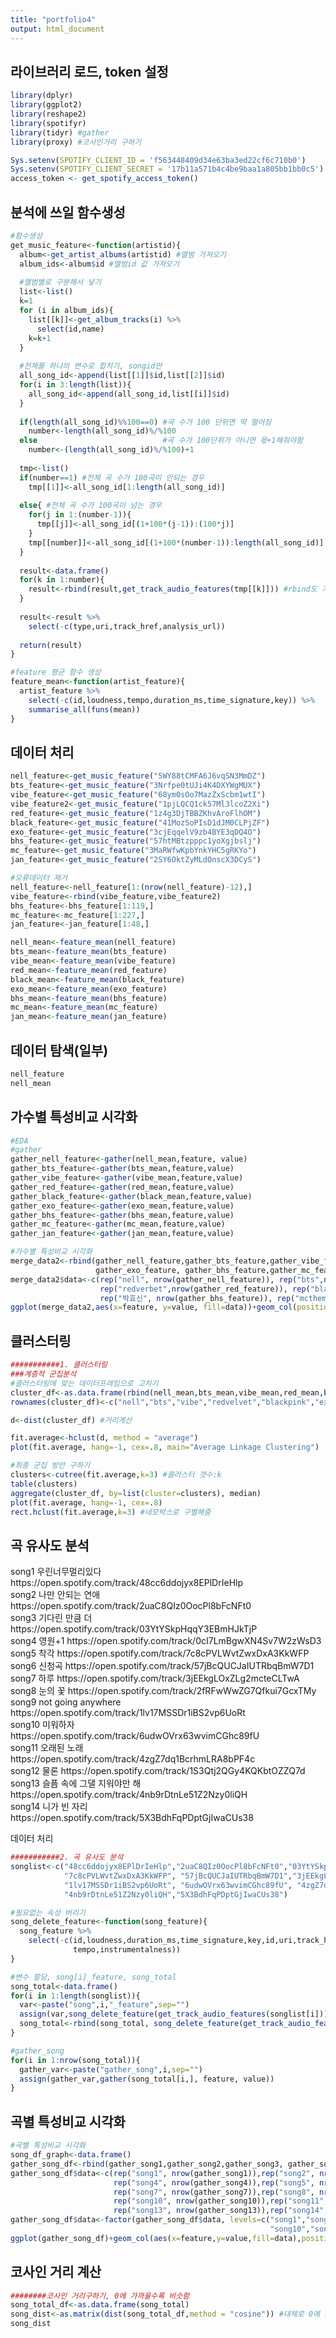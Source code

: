 ```yaml
---
title: "portfolio4"
output: html_document
---
```


## 라이브러리 로드, token 설정
```r
library(dplyr)
library(ggplot2)
library(reshape2)
library(spotifyr)
library(tidyr) #gather
library(proxy) #코사인거리 구하기

Sys.setenv(SPOTIFY_CLIENT_ID = 'f563448409d34e63ba3ed22cf6c710b0')
Sys.setenv(SPOTIFY_CLIENT_SECRET = '17b11a571b4c4be9baa1a805bb1bb0c5')
access_token <- get_spotify_access_token()
```


## 분석에 쓰일 함수생성
```r
#함수생성
get_music_feature<-function(artistid){
  album<-get_artist_albums(artistid) #앨범 가져오기
  album_ids<-album$id #앨범id 값 가져오기
  
  #앨범별로 구분해서 넣기
  list<-list()
  k=1
  for (i in album_ids){
    list[[k]]<-get_album_tracks(i) %>%
      select(id,name)
    k=k+1
  }
  
  #전체를 하나의 변수로 합치기, songid만 
  all_song_id<-append(list[[1]]$id,list[[2]]$id)
  for(i in 3:length(list)){
    all_song_id<-append(all_song_id,list[[i]]$id)
  }
  
  if(length(all_song_id)%%100==0) #곡 수가 100 단위면 딱 떨어짐
    number<-length(all_song_id)%/%100
  else                            #곡 수가 100단위가 아니면 몫+1해줘야함
    number<-(length(all_song_id)%/%100)+1
  
  tmp<-list()
  if(number==1) #전체 곡 수가 100곡이 안되는 경우
    tmp[[1]]<-all_song_id[1:length(all_song_id)]
  
  else{ #전체 곡 수가 100곡이 넘는 경우 
    for(j in 1:(number-1)){
      tmp[[j]]<-all_song_id[(1+100*(j-1)):(100*j)]
    }
    tmp[[number]]<-all_song_id[(1+100*(number-1)):length(all_song_id)]
  }
  
  result<-data.frame()
  for(k in 1:number){
    result<-rbind(result,get_track_audio_features(tmp[[k]])) #rbind도 가능하고 bind_rows도 가능 
  }
  
  result<-result %>%
    select(-c(type,uri,track_href,analysis_url))
  
  return(result)
}

#feature 평균 함수 생성
feature_mean<-function(artist_feature){
  artist_feature %>%
    select(-c(id,loudness,tempo,duration_ms,time_signature,key)) %>%
    summarise_all(funs(mean))
}
```


## 데이터 처리
```r
nell_feature<-get_music_feature("5WY88tCMFA6J6vqSN3MmDZ")
bts_feature<-get_music_feature("3Nrfpe0tUJi4K4DXYWgMUX")
vibe_feature<-get_music_feature("68ym0sOo7MazZxScbm1wtI")
vibe_feature2<-get_music_feature("1pjLQCQ1ck57Ml3lcoZ2Xi")
red_feature<-get_music_feature("1z4g3DjTBBZKhvAroFlhOM")
black_feature<-get_music_feature("41MozSoPIsD1dJM0CLPjZF")
exo_feature<-get_music_feature("3cjEqqelV9zb4BYE3qDQ4O")
bhs_feature<-get_music_feature("57htMBtzpppc1yoXgjbslj")
mc_feature<-get_music_feature("3MaRWfwKpbYnkYHC5gRKYo")
jan_feature<-get_music_feature("2SY6OktZyMLdOnscX3DCyS")

#오류데이터 제거
nell_feature<-nell_feature[1:(nrow(nell_feature)-12),]
vibe_feature<-rbind(vibe_feature,vibe_feature2)
bhs_feature<-bhs_feature[1:119,]
mc_feature<-mc_feature[1:227,]
jan_feature<-jan_feature[1:48,]

nell_mean<-feature_mean(nell_feature)
bts_mean<-feature_mean(bts_feature)
vibe_mean<-feature_mean(vibe_feature)
red_mean<-feature_mean(red_feature)
black_mean<-feature_mean(black_feature)
exo_mean<-feature_mean(exo_feature)
bhs_mean<-feature_mean(bhs_feature)
mc_mean<-feature_mean(mc_feature)
jan_mean<-feature_mean(jan_feature)
```

## 데이터 탐색(일부)
```r
nell_feature
nell_mean
```

## 가수별 특성비교 시각화
```r
#EDA
#gather
gather_nell_feature<-gather(nell_mean,feature, value)
gather_bts_feature<-gather(bts_mean,feature,value)
gather_vibe_feature<-gather(vibe_mean,feature,value)
gather_red_feature<-gather(red_mean,feature,value)
gather_black_feature<-gather(black_mean,feature,value)
gather_exo_feature<-gather(exo_mean,feature,value)
gather_bhs_feature<-gather(bhs_mean,feature,value)
gather_mc_feature<-gather(mc_mean,feature,value)
gather_jan_feature<-gather(jan_mean,feature,value)

#가수별 특성비교 시각화
merge_data2<-rbind(gather_nell_feature,gather_bts_feature,gather_vibe_feature,gather_red_feature,gather_black_feature,
                   gather_exo_feature, gather_bhs_feature,gather_mc_feature,gather_jan_feature)
merge_data2$data<-c(rep("nell", nrow(gather_nell_feature)), rep("bts",nrow(gather_bts_feature)), rep("vibe", nrow(gather_vibe_feature)), 
                    rep("redverbet",nrow(gather_red_feature)), rep("blackpink", nrow(gather_black_feature)), rep("exo" ,nrow(gather_exo_feature)), 
                    rep("박효신", nrow(gather_bhs_feature)), rep("mcthemax", nrow(gather_mc_feature)), rep("잔나비", nrow(gather_jan_feature)))
ggplot(merge_data2,aes(x=feature, y=value, fill=data))+geom_col(position = "dodge")

```


## 클러스터링
```r
###########1. 클러스터링
###계층적 군집분석
#클러스터링에 맞는 데이터프레임으로 고치기
cluster_df<-as.data.frame(rbind(nell_mean,bts_mean,vibe_mean,red_mean,black_mean,exo_mean,bhs_mean,mc_mean,jan_mean))
rownames(cluster_df)<-c("nell","bts","vibe","redvelvet","blackpink","exo","박효신","mc the max","잔나비")

d<-dist(cluster_df) #거리계산

fit.average<-hclust(d, method = "average")
plot(fit.average, hang=-1, cex=.8, main="Average Linkage Clustering")

#최종 군집 방안 구하기
clusters<-cutree(fit.average,k=3) #클러스터 갯수:k 
table(clusters)
aggregate(cluster_df, by=list(cluster=clusters), median)
plot(fit.average, hang=-1, cex=.8)
rect.hclust(fit.average,k=3) #네모박스로 구별해줌 
```


## 곡 유사도 분석
song1 우린너무멀리있다 https://open.spotify.com/track/48cc6ddojyx8EPlDrIeHlp  
song2 나만 안되는 연애 https://open.spotify.com/track/2uaC8QIz0OocPl8bFcNFt0  
song3 기다린 만큼 더 https://open.spotify.com/track/03YtYSkpHqqY3EBmHJkTjP  
song4 영원+1 https://open.spotify.com/track/0cI7LmBgwXN4Sv7W2zWsD3  
song5 착각 https://open.spotify.com/track/7c8cPVLWvtZwxDxA3KkWFP  
song6 신청곡 https://open.spotify.com/track/57jBcQUCJaIUTRbqBmW7D1  
song7 하루 https://open.spotify.com/track/3jEEkgLOxZLg2mcteCLTwA  
song8 눈의 꽃 https://open.spotify.com/track/2fRFwWwZG7Qfkui7GcxTMy  
song9 not going anywhere https://open.spotify.com/track/1lv17MSSDr1iBS2vp6UoRt  
song10 미워하자 https://open.spotify.com/track/6udwOVrx63wvimCGhc89fU  
song11 오래된 노래 https://open.spotify.com/track/4zgZ7dq1BcrhmLRA8bPF4c  
song12 물론 https://open.spotify.com/track/1S3Qtj2QGy4KQKbtOZZQ7d  
song13 슬픔 속에 그댈 지워야만 해 https://open.spotify.com/track/4nb9rDtnLe51Z2Nzy0liQH  
song14 니가 빈 자리 https://open.spotify.com/track/5X3BdhFqPDptGjIwaCUs38  

데이터 처리
```r
###########2. 곡 유사도 분석
songlist<-c("48cc6ddojyx8EPlDrIeHlp","2uaC8QIz0OocPl8bFcNFt0","03YtYSkpHqqY3EBmHJkTjP","0cI7LmBgwXN4Sv7W2zWsD3",
            "7c8cPVLWvtZwxDxA3KkWFP", "57jBcQUCJaIUTRbqBmW7D1","3jEEkgLOxZLg2mcteCLTwA","2fRFwWwZG7Qfkui7GcxTMy",
            "1lv17MSSDr1iBS2vp6UoRt", "6udwOVrx63wvimCGhc89fU", "4zgZ7dq1BcrhmLRA8bPF4c","1S3Qtj2QGy4KQKbtOZZQ7d",
            "4nb9rDtnLe51Z2Nzy0liQH","5X3BdhFqPDptGjIwaCUs38")

#필요없는 속성 버리기
song_delete_feature<-function(song_feature){
  song_feature %>%
    select(-c(id,loudness,duration_ms,time_signature,key,id,uri,track_href,analysis_url,duration_ms,type,mode,
              tempo,instrumentalness))
}

#변수 할당, song[i]_feature, song_total
song_total<-data.frame()
for(i in 1:length(songlist)){
  var<-paste("song",i,"_feature",sep="")
  assign(var,song_delete_feature(get_track_audio_features(songlist[i])))
  song_total<-rbind(song_total, song_delete_feature(get_track_audio_features(songlist[i])))
}

#gather_song
for(i in 1:nrow(song_total)){
  gather_var<-paste("gather_song",i,sep="")
  assign(gather_var,gather(song_total[i,], feature, value))
}
```

## 곡별 특성비교 시각화
```r
#곡별 특성비교 시각화
song_df_graph<-data.frame()
gather_song_df<-rbind(gather_song1,gather_song2,gather_song3, gather_song4, gather_song5, gather_song6, gather_song7, gather_song8, gather_song9, gather_song10,gather_song11,gather_song12,gather_song13,gather_song14)
gather_song_df$data<-c(rep("song1", nrow(gather_song1)),rep("song2", nrow(gather_song2)),rep("song3", nrow(gather_song3)),
                       rep("song4", nrow(gather_song4)),rep("song5", nrow(gather_song5)),rep("song6", nrow(gather_song6)),
                       rep("song7", nrow(gather_song7)),rep("song8", nrow(gather_song8)),rep("song9", nrow(gather_song9)),
                       rep("song10", nrow(gather_song10)),rep("song11", nrow(gather_song11)),rep("song12", nrow(gather_song12)),
                       rep("song13", nrow(gather_song13)),rep("song14", nrow(gather_song14)))
gather_song_df$data<-factor(gather_song_df$data, levels=c("song1","song2","song3","song4","song5","song6","song7","song8","song9",
                                                          "song10","song11","song12","song13","song14"))
ggplot(gather_song_df)+geom_col(aes(x=feature,y=value,fill=data),position = "dodge")
```

## 코사인 거리 계산
```r
########코사인 거리구하기, 0에 가까울수록 비슷함
song_total_df<-as.data.frame(song_total)
song_dist<-as.matrix(dist(song_total_df,method = "cosine")) #대체로 0에 가깝게 나옴. 추천시스템에 적용할 수 있을 것으로 판단됨
song_dist
```





